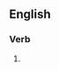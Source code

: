 ==English==

===Verb===
{{head|en|present participle}}

# {{present participle of|federalize|lang=en|nocat=1}}